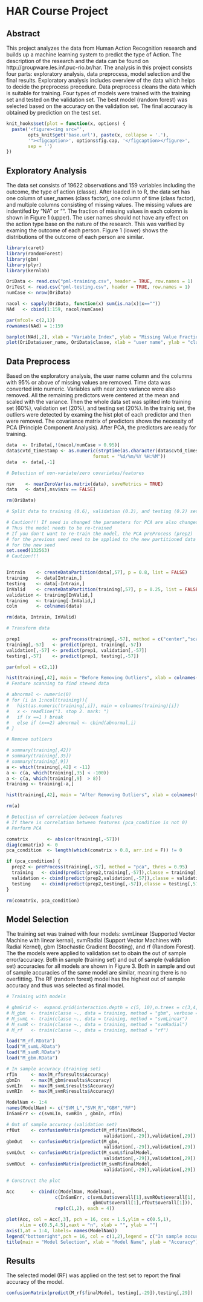 # HAR Course Project

## Abstract
This project analyzes the data from Human Action Recognition research and builds up a machine learning system to predict the type of Action. The description of the research and the data can be found on http://groupware.les.inf.puc-rio.br/har. The analysis in this project consists four parts: exploratory analysis, data preprocess, model selection and the final results. Exploratory analysis includes overview of the data which helps to decide the preprocess precedure. Data preprocess cleans the data which is suitable for training. Four types of models were trained with the training set and tested on the validation set. The best model (random forest) was selected based on the accuracy on the validation set. The final accuracy is obtained by prediction on the test set.

```r
knit_hooks$set(plot = function(x, options) {
  paste('<figure><img src="',
        opts_knit$get('base.url'), paste(x, collapse = '.'),
        '"><figcaption>', options$fig.cap, '</figcaption></figure>',
        sep = '')
})
```

## Exploratory Analysis

The data set consists of 19622 observations and 159 variables including the outcome, the type of action (classe). After loaded in to R, the data set has one column of user_names (class factor), one column of time (class factor), and multiple columns consisting of missing values. The missing values are indentifed by "NA" or "". The fraction of missing values in each colomn is shown in Figure 1 (upper). The user names should not have any effect on the action type base on the nature of the research. This was varified by examing the outcome of each person. Figure 1 (lower) shows the distributions of the outcome of each person are similar.

```r

library(caret)
library(randomForest)
library(gbm)
library(plyr)
library(kernlab)

OriData <- read.csv("pml-training.csv", header = TRUE, row.names = 1)
OriTest <- read.csv("pml-testing.csv", header = TRUE, row.names = 1)
numCase <- nrow(OriData)

nacol <- sapply(OriData, function(x) sum(is.na(x)|x==""))
NAd   <- cbind(1:159, nacol/numCase)

par(mfcol= c(2,1))
rownames(NAd) = 1:159

barplot(NAd[,2], xlab = "Variable Index", ylab = "Missing Value Fraction", main = "Missing Value Detection", ylim = c(0,1.0))
plot(OriData$user_name, OriData$classe, xlab = "user name", ylab = "classe")
```

## Data Preprocess

Based on the exploratory analysis, the user name column and the columns with 95% or above of missing values are removed. Time data was converted into numeric. Variables with near zero variance were also removed. All the remaining predictors were centered at the mean and scaled with the variance. Then the whole data set was splited into training set (60%), validation set (20%), and testing set (20%). In the trainig set, the outliers were detected by examing the hist plot of each predictor and then were removed. The covariance matrix of predictors shows the necessity of PCA (Principle Component Analysis). After PCA, the predictors are ready for training.

```r

data  <- OriData[,!(nacol/numCase > 0.95)]
data$cvtd_timestamp <- as.numeric(strptime(as.character(data$cvtd_timestamp), 
                                format = "%d/%m/%Y %H:%M"))
data  <- data[,-1]

# Detection of non-variate/zero covariates/features

nsv    <- nearZeroVar(as.matrix(data), saveMetrics = TRUE)
data   <- data[,nsv$nzv == FALSE]

rm(OriData)

# Split data to training (0.6), validation (0.2), and testing (0.2) set

# Caution!!! If seed is changed the parameters for PCA are also changed.
# Thus the model needs to be re-trained 
# If you don't want to re-train the model, the PCA preProcess (prep2) 
# for the previous seed need to be applied to the new partitioned data
# for the new seed
set.seed(132563)
# Caution!!! 


Intrain    <- createDataPartition(data[,57], p = 0.8, list = FALSE)
training   <- data[Intrain,]
testing    <- data[-Intrain,]
InValid    <- createDataPartition(training[,57], p = 0.25, list = FALSE)
validation <- training[InValid,]
training   <- training[-InValid,]
coln       <- colnames(data)

rm(data, Intrain, InValid)

# Transform data

prep1            <- preProcess(training[,-57], method = c("center","scale"))
training[,-57]   <- predict(prep1, training[,-57])
validation[,-57] <- predict(prep1, validation[,-57])
testing[,-57]    <- predict(prep1, testing[,-57])

par(mfcol = c(2,1))

hist(training[,42], main = "Before Removing Outliers", xlab = colnames(training)[42])
# Feature scanning to find stewed data

# abnormal <- numeric(0)
# for (i in 1:ncol(training)){
#   hist(as.numeric(training[,i]), main = colnames(training)[i])
#   x <- readline("1. stop 2. mark: ")
#   if (x ==1 ) break
#   else if (x==2) abnormal <- cbind(abnormal,i)
# }

# Remove outliers 

# summary(training[,42])
# summary(training[,35])
# summary(training[,9])
a <- which(training[,42] < -11)
a <- c(a, which(training[,35] < -100))
a <- c(a, which(training[,9]  > 8))
training <- training[-a,]

hist(training[,42], main = "After Removing Outliers", xlab = colnames(training)[42])

rm(a)

# Detection of correlation between features
# If there is correlation between features (pca_condition is not 0)
# Perform PCA

comatrix       <- abs(cor(training[,-57]))
diag(comatrix) <- 0
pca_condition  <- length(which(comatrix > 0.8, arr.ind = F)) != 0

if (pca_condition) {
  prep2 <- preProcess(training[,-57], method = "pca", thres = 0.95)
  training   <- cbind(predict(prep2,training[,-57]),classe = training[,57])
  validation <- cbind(predict(prep2,validation[,-57]),classe = validation[,57])
  testing    <- cbind(predict(prep2,testing[,-57]),classe = testing[,57])
}

rm(comatrix, pca_condition)

```

## Model Selection

The training set was trained with four models: svmLinear (Supported Vector Machine with linear kernal), svmRadial (Support Vector Machines with Radial Kernel), gbm (Stochastic Gradient Boosting), and rf (Random Forest). The the models were applied to validation set to obain the out of sample error/accuracy. Both in sample (training set) and out of sample (validation set) accuracies for all models are shown in Figure 3. Both in sample and out of sample accuracies of the same model are similar, meaning there is no overfitting. The RF (random forest) model has the highest out of sample accuracy and thus was selected as final model.


```r

# Training with models

# gbmGrid <-  expand.grid(interaction.depth = c(5, 10),n.trees = c(3,4,5)*100,shrinkage = 0.1)
# M_gbm  <- train(classe ~., data = training, method = "gbm", verbose = FALSE, tuneGrid = gbmGrid)
# M_svmL <- train(classe ~., data = training, method = "svmLinear")
# M_svmR <- train(classe ~., data = training, method = "svmRadial")
# M_rf   <- train(classe ~., data = training, method = "rf")

load("M_rf.RData")
load("M_svmL.RData")
load("M_svmR.RData")
load("M_gbm.RData")

# In sample accuracy (training set)
rfIn     <- max(M_rf$results$Accuracy)
gbmIn    <- max(M_gbm$results$Accuracy)
svmLIn   <- max(M_svmL$results$Accuracy)
svmRIn   <- max(M_svmR$results$Accuracy)

ModelNam <- 1:4
names(ModelNam) <- c("SVM_L","SVM_R","GBM","RF")
InSamErr <- c(svmLIn, svmRIn , gbmIn, rfIn)

# Out of sample accuracy (validation set)
rfOut    <- confusionMatrix(predict(M_rf$finalModel,
                                    validation[,-29]),validation[,29])
gbmOut   <- confusionMatrix(predict(M_gbm,
                                    validation[,-29]),validation[,29])
svmLOut  <- confusionMatrix(predict(M_svmL$finalModel,
                                    validation[,-29]),validation[,29])
svmROut  <- confusionMatrix(predict(M_svmR$finalModel,
                                    validation[,-29]),validation[,29])

# Construct the plot

Acc      <- cbind(c(ModelNam, ModelNam), 
                  c(InSamErr, c(svmLOut$overall[1],svmROut$overall[1],
                                gbmOut$overall[1],rfOut$overall[1])), 
                  rep(c(1,2), each = 4))

plot(Acc, col = Acc[,3], pch = 16, cex = 1.5,ylim = c(0.5,1), 
     xlim = c(0.5,4.5),xaxt = "n", xlab = "", ylab = "")
axis(1,at = 1:4, labels= names(ModelNam))
legend("bottomright",pch = 16, col = c(1,2),legend = c("In sample accuracy","Out of sample accuracy"))
title(main = "Model Selection", xlab = "Model Name", ylab = "Accuracy")

```

## Results

The selected model (RF) was applied on the test set to report the final accuracy of the model.

```r
confusionMatrix(predict(M_rf$finalModel, testing[,-29]),testing[,29])
```


